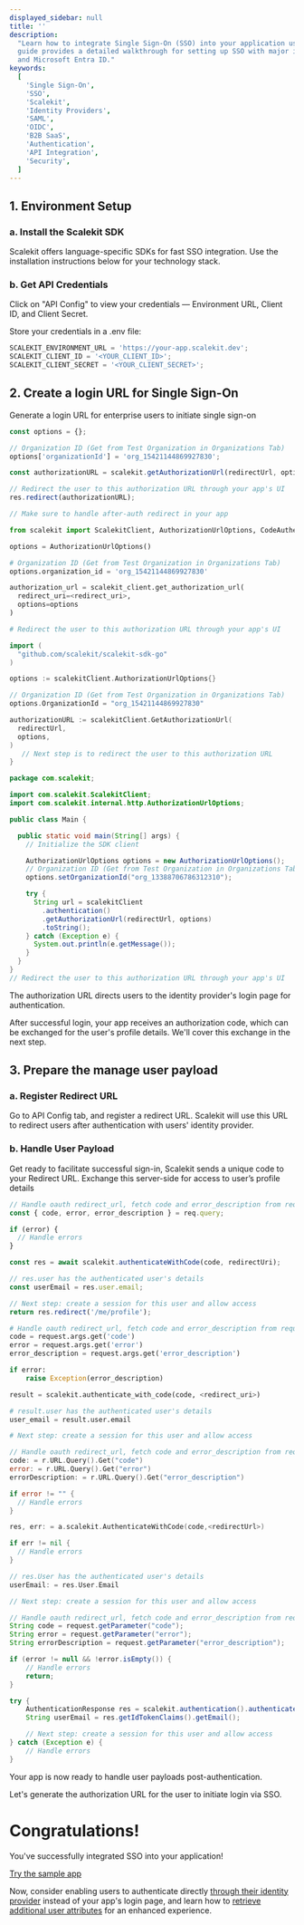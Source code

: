 ```yaml
---
displayed_sidebar: null
title: ''
description:
  "Learn how to integrate Single Sign-On (SSO) into your application using Scalekit's APIs. This
  guide provides a detailed walkthrough for setting up SSO with major identity providers like Okta
  and Microsoft Entra ID."
keywords:
  [
    'Single Sign-On',
    'SSO',
    'Scalekit',
    'Identity Providers',
    'SAML',
    'OIDC',
    'B2B SaaS',
    'Authentication',
    'API Integration',
    'Security',
  ]
---
```



## 1. Environment Setup

### a. Install the Scalekit SDK

Scalekit offers language-specific SDKs for fast SSO integration. Use the installation instructions
below for your technology stack.

<InstallSDK />

### b. Get API Credentials

Click on "API Config" to view your credentials — Environment URL, Client ID, and Client Secret.

Store your credentials in a <SimpleCode>.env</SimpleCode> file:

<CodeWithHeader title=".env">

```jsx
SCALEKIT_ENVIRONMENT_URL = 'https://your-app.scalekit.dev';
SCALEKIT_CLIENT_ID = '<YOUR_CLIENT_ID>';
SCALEKIT_CLIENT_SECRET = '<YOUR_CLIENT_SECRET>';
```

</CodeWithHeader>

## 2. Create a login URL for Single Sign-On

Generate a login URL for enterprise users to initiate single sign-on

<CodeWithHeader>

<Tabs groupId="tech-stack" queryString>
<TabItem value="nodejs" label="Node.js">

```javascript showLineNumbers
const options = {};

// Organization ID (Get from Test Organization in Organizations Tab)
options['organizationId'] = 'org_15421144869927830';

const authorizationURL = scalekit.getAuthorizationUrl(redirectUrl, options);

// Redirect the user to this authorization URL through your app's UI
res.redirect(authorizationURL);

// Make sure to handle after-auth redirect in your app
```

</TabItem>
<TabItem value="py" label="Python">

```python showLineNumbers
from scalekit import ScalekitClient, AuthorizationUrlOptions, CodeAuthenticationOptions

options = AuthorizationUrlOptions()

# Organization ID (Get from Test Organization in Organizations Tab)
options.organization_id = 'org_15421144869927830'

authorization_url = scalekit_client.get_authorization_url(
  redirect_uri=<redirect_uri>,
  options=options
)

# Redirect the user to this authorization URL through your app's UI

```

</TabItem>
<TabItem value="golang" label="Go">

```go showLineNumbers
import (
  "github.com/scalekit/scalekit-sdk-go"
)

options := scalekitClient.AuthorizationUrlOptions{}

// Organization ID (Get from Test Organization in Organizations Tab)
options.OrganizationId = "org_15421144869927830"

authorizationURL := scalekitClient.GetAuthorizationUrl(
  redirectUrl,
  options,
)
   // Next step is to redirect the user to this authorization URL
}
```

</TabItem>

<TabItem value="java" label="Java">

```java showLineNumbers
package com.scalekit;

import com.scalekit.ScalekitClient;
import com.scalekit.internal.http.AuthorizationUrlOptions;

public class Main {

  public static void main(String[] args) {
    // Initialize the SDK client

    AuthorizationUrlOptions options = new AuthorizationUrlOptions();
    // Organization ID (Get from Test Organization in Organizations Tab)
    options.setOrganizationId("org_13388706786312310");

    try {
      String url = scalekitClient
        .authentication()
        .getAuthorizationUrl(redirectUrl, options)
        .toString();
    } catch (Exception e) {
      System.out.println(e.getMessage());
    }
  }
}
// Redirect the user to this authorization URL through your app's UI

```

</TabItem>

</Tabs>
</CodeWithHeader>

The authorization URL directs users to the identity provider's login page for authentication.

After successful login, your app receives an authorization code, which can be exchanged for the user's profile details. We'll cover this exchange in the next step.

## 3. Prepare the manage user payload

### a. Register Redirect URL

Go to API Config tab, and register a redirect URL. Scalekit will use this URL to redirect users
after authentication with users' identity provider.

### b. Handle User Payload

Get ready to facilitate successful sign-in, Scalekit sends a unique code to your Redirect URL.
Exchange this server-side for access to user’s profile details

<CodeWithHeader>
<Tabs groupId="tech-stack" queryString>
<TabItem value="nodejs" label="Node.js">

```javascript showLineNumbers
// Handle oauth redirect_url, fetch code and error_description from request params
const { code, error, error_description } = req.query;

if (error) {
  // Handle errors
}

const res = await scalekit.authenticateWithCode(code, redirectUri);

// res.user has the authenticated user's details
const userEmail = res.user.email;

// Next step: create a session for this user and allow access
return res.redirect('/me/profile');
```

</TabItem>
<TabItem value="py" label="Python">

```python showLineNumbers
# Handle oauth redirect_url, fetch code and error_description from request params
code = request.args.get('code')
error = request.args.get('error')
error_description = request.args.get('error_description')

if error:
    raise Exception(error_description)

result = scalekit.authenticate_with_code(code, <redirect_uri>)

# result.user has the authenticated user's details
user_email = result.user.email

# Next step: create a session for this user and allow access
```

</TabItem>
<TabItem value="golang" label="Go">

```go showLineNumbers
// Handle oauth redirect_url, fetch code and error_description from request params
code: = r.URL.Query().Get("code")
error: = r.URL.Query().Get("error")
errorDescription: = r.URL.Query().Get("error_description")

if error != "" {
  // Handle errors
}

res, err: = a.scalekit.AuthenticateWithCode(code,<redirectUrl>)

if err != nil {
  // Handle errors
}

// res.User has the authenticated user's details
userEmail: = res.User.Email

// Next step: create a session for this user and allow access
```

</TabItem>

<TabItem value="java" label="Java">

```java
// Handle oauth redirect_url, fetch code and error_description from request params
String code = request.getParameter("code");
String error = request.getParameter("error");
String errorDescription = request.getParameter("error_description");

if (error != null && !error.isEmpty()) {
    // Handle errors
    return;
}

try {
    AuthenticationResponse res = scalekit.authentication().authenticateWithCode(code, redirectUrl);
    String userEmail = res.getIdTokenClaims().getEmail();

    // Next step: create a session for this user and allow access
} catch (Exception e) {
    // Handle errors
}
```

</TabItem>

</Tabs>
</CodeWithHeader>

Your app is now ready to handle user payloads post-authentication.

Let's generate the authorization URL for the user to initiate login via SSO.



# Congratulations!

You've successfully integrated SSO into your application!

[Try the sample app](https://github.com/scalekit-inc/sso-express-example)

Now, consider enabling users to authenticate directly
<a href="/sso/guides/setup-sso/implement-idp-initiated-sso" target="_blank" rel="noopener noreferrer">through
their identity provider</a> instead of your app's login page, and learn how to
<a href="/sso/guides/setup-sso/customize-user-attributes" target="_blank" rel="noopener noreferrer">retrieve
additional user attributes</a> for an enhanced experience.
